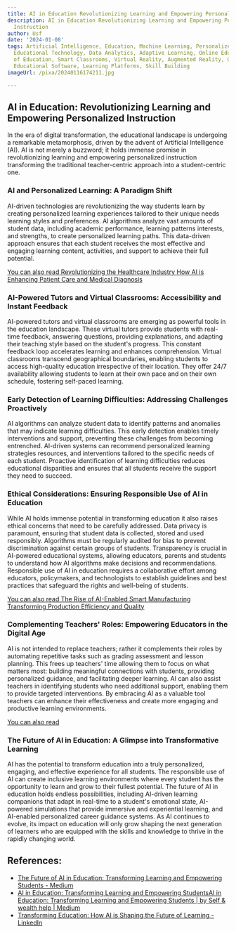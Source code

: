 ```yaml
---
title: AI in Education Revolutionizing Learning and Empowering Personalized Instruction
description: AI in Education Revolutionizing Learning and Empowering Personalized
  Instruction
author: Usf
date: '2024-01-08'
tags: Artificial Intelligence, Education, Machine Learning, Personalized Learning,
  Educational Technology, Data Analytics, Adaptive Learning, Online Education, Future
  of Education, Smart Classrooms, Virtual Reality, Augmented Reality, Gamification,
  Educational Software, Learning Platforms, Skill Building
imageUrl: /pixa/20240116174211.jpg

---
```

## AI in Education: Revolutionizing  Learning and Empowering  Personalized Instruction

In the era of digital transformation, the educational landscape is undergoing a remarkable metamorphosis, driven by the advent of  Artificial Intelligence (AI). AI is not  merely a buzzword; it holds immense promise in revolutionizing learning and empowering personalized instruction transforming the traditional teacher-centric approach into a student-centric one.

### AI and Personalized Learning:  A Paradigm Shift

AI-driven technologies  are revolutionizing the way  students learn by creating personalized  learning experiences tailored  to  their unique needs learning styles and preferences. AI algorithms analyze vast amounts of student  data, including academic performance, learning patterns interests, and strengths, to  create personalized learning paths. This data-driven approach ensures that each student receives the most effective and  engaging learning content, activities, and support to achieve their full potential.

[You can also read Revolutionizing the Healthcare Industry How AI is Enhancing Patient Care and Medical Diagnosis](Revolutionizing%20the%20Healthcare%20Industry%20How%20AI%20is%20Enhancing%20Patient%20Care%20and%20Medical%20Diagnosis)


### AI-Powered Tutors and Virtual Classrooms: Accessibility and Instant Feedback

AI-powered tutors and  virtual classrooms are emerging as powerful tools in the education landscape. These virtual  tutors provide students with real-time feedback,  answering questions, providing explanations, and  adapting their teaching  style based on the student's progress. This constant feedback loop accelerates learning and enhances comprehension. Virtual classrooms transcend geographical boundaries, enabling students to access high-quality education irrespective  of their location. They offer 24/7 availability allowing students to learn at their own pace and on their own schedule, fostering self-paced learning.

### Early Detection of Learning Difficulties: Addressing Challenges Proactively

AI  algorithms can analyze student data  to identify patterns and anomalies that may indicate learning difficulties. This early detection  enables timely interventions and support, preventing these challenges  from becoming entrenched. AI-driven systems can recommend personalized learning strategies resources, and interventions tailored to the specific needs of each student. Proactive identification of learning difficulties reduces educational  disparities  and ensures that  all students receive the support they need to succeed.

### Ethical Considerations: Ensuring Responsible Use of AI in Education

While AI holds immense potential in transforming education  it also raises ethical concerns that need to be carefully addressed. Data privacy is paramount, ensuring that student data is collected, stored and used responsibly. Algorithms must be regularly audited for bias to prevent discrimination against  certain groups of students.  Transparency  is  crucial in AI-powered educational systems, allowing  educators,  parents and students to understand how AI algorithms make decisions and recommendations. Responsible use of  AI in education  requires a collaborative effort among educators, policymakers, and technologists to establish guidelines and best  practices  that safeguard the rights and well-being of students.

[You can also read The  Rise  of AI-Enabled  Smart Manufacturing Transforming Production Efficiency and Quality](The%20Rise%20of%20AI-Enabled%20Smart%20Manufacturing%20Transforming%20Production%20Efficiency%20and%20Quality)


### Complementing Teachers' Roles: Empowering Educators in  the Digital Age

AI is not intended to replace teachers; rather it complements  their roles by automating  repetitive tasks such as  grading  assessment  and lesson planning. This frees up teachers' time allowing  them to focus  on what matters most:  building meaningful connections with students, providing personalized guidance,  and facilitating deeper learning. AI can also assist teachers in identifying students  who need additional support, enabling them  to provide targeted interventions. By embracing AI as a valuable tool teachers can enhance their effectiveness and create more engaging  and productive learning environments.

[You can also read ]()


### The Future of AI in Education: A Glimpse into Transformative Learning

AI  has the potential to transform education into a truly personalized, engaging, and effective experience for all  students. The  responsible use of AI can create inclusive learning environments where every student has the opportunity to learn  and grow to their fullest potential. The future of AI in education holds endless possibilities, including AI-driven learning  companions that adapt in real-time to a student's emotional state, AI-powered simulations that provide immersive and experiential  learning,  and AI-enabled  personalized career guidance systems.  As AI  continues to evolve, its impact on education will only grow shaping the next generation  of learners who are equipped with the skills and knowledge to thrive in the rapidly changing world.

## References:
- [The Future of AI in Education: Transforming Learning and Empowering Students - Medium](https://medium.com/@sakibssi/the-future-of-ai-in-education-transforming-learning-and-empowering-students-7e390e8d0420)
- [AI in Education: Transforming Learning and Empowering StudentsAI in Education: Transforming Learning and Empowering Students | by Self & wealth help | Medium](https://medium.com/@sk0197711/ai-in-education-transforming-learning-and-empowering-studentsai-in-education-transforming-ba607a66a0ae)
- [Transforming Education: How AI is Shaping the Future of Learning - LinkedIn](https://www.linkedin.com/pulse/transforming-education-how-ai-shaping-future-learning-zy6qf)
